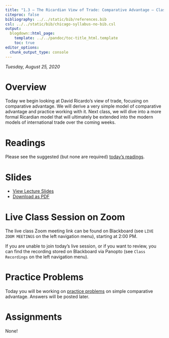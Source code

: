 ```yaml
---
title: "1.3 — The Ricardian View of Trade: Comparative Advantage — Class Notes"
citeproc: false
bibliography: ../../static/bib/references.bib
csl: ../../static/bib/chicago-syllabus-no-bib.csl
output:
  blogdown::html_page:
    template: ../../pandoc/toc-title_html.template
    toc: true
editor_options: 
  chunk_output_type: console
---
```


*Tuesday, August 25, 2020*

# Overview

Today we begin looking at David Ricardo's view of trade, focusing on comparative advantage. We will derive a very simple model of comparative advantage and practice working with it. Next class, we will dive into a more formal Ricardian model that will ultimately be extended into the modern models of international trade over the coming weeks.

# Readings

Please see the suggested (but none are required) [today's readings](/reading/1.3-reading).

# Slides

- [<i class="fas fa-chalkboard-teacher"></i> View Lecture Slides](/slides/1.3-slides.html)
- [<i class="fas fa-file-pdf"></i> Download as PDF](/slides/1.3-slides.pdf)

# Live Class Session on Zoom

The live class <i class="fas fa-video"></i> Zoom meeting link can be found on Blackboard (see `LIVE ZOOM MEETINGS` on the left navigation menu), starting at 2:00 PM.

If you are unable to join today's live session, or if you want to review, you can find the recording stored on Blackboard via Panopto (see `Class Recordings` on the left navigation menu).

# Practice Problems

Today you will be working on [practice problems](/practice/1.3-practice) on simple comparative advantage. Answers will be posted later.

# Assignments

None!